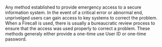 {{stub}}


Any method established to provide emergency access to a secure information system.  In the event of a critical error or abnormal end, unprivelged users can gain access to key systems to correct the problem.  When a Firecall is used, there is usually a bureaucratic review process to ensure that the access was used properly to correct a problem.  These methods generaly either provide a one-time use User ID or one-time password.